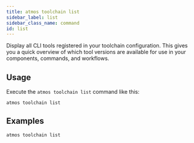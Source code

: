 ```yaml
---
title: atmos toolchain list
sidebar_label: list
sidebar_class_name: command
id: list
---
```


<Intro>
Display all CLI tools registered in your toolchain configuration. This gives you a quick overview of which tool versions are available for use in your components, commands, and workflows.
</Intro>

<Screengrab title="atmos toolchain list --help" slug="atmos-toolchain-list--help" />

## Usage

Execute the `atmos toolchain list` command like this:

```shell
atmos toolchain list
```

## Examples

```shell
atmos toolchain list
```
